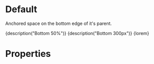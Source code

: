 
<Meta title="Components|Bottom" component={Bottom} />

# Default

Anchored space on the bottom edge of it's parent.

<Preview>
	<Story name="Default (%)">
		<ViewPort>
			<Bottom style={green} size="50%">
				{description("Bottom 50%")}
			</Bottom>
		</ViewPort>
	</Story>
	<Story name="Default (px)">
		<ViewPort>
			<Bottom style={green} size={300}>
				{description("Bottom 300px")}
			</Bottom>
		</ViewPort>
	</Story>
	<Story name="Scrollable">
		<ViewPort>
			<Bottom style={green} size={300} scrollable={true}>
				{lorem}
			</Bottom>
		</ViewPort>
	</Story>
</Preview>

# Properties

<Props of={Bottom} />
